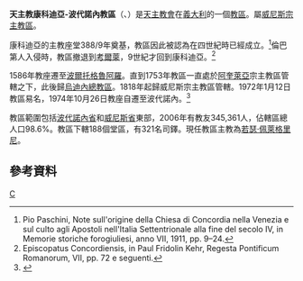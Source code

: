 {{Infobox diocese
|name =康科迪亞-波代諾內
|jurisdiction = 教區
|latin = Dioecesis Concordiensis-Portus Naonis
|local = 
|border = catholic
|image = Concordia Sagittaria Cattedrale.jpg
|image_size = 
|image_alt = 
|caption = 聖斯德望主教座堂
|location = [[義大利|義大利]]
|rite = [[羅馬禮|羅馬禮]]
|territory = [[波代諾內省|波代諾內省]]和[[威尼斯省|威尼斯省]]東部
|population =345,361
|patron =
|province = 威尼斯
|established = 4世紀
|cathedral = [[聖斯德望主教座堂_(康科迪亞)|聖斯德望主教座堂]]
|co-cathedral = [[聖馬爾谷副主教座堂_(波代諾內)|聖馬爾谷副主教座堂]]
|leadership = 主教 
|website =[http://www.diocesi.concordia-pordenone.it/ 官方網頁]
|pope =  
|patriarch= 
|metropolitan =
|ordinary =若瑟·佩萊格里尼
|coadjutor archbishop = 
|coadjutor bishop = 
|auxiliary = 
|emeritus = }}

'''天主教康科迪亞-波代諾內教區'''（{{lang-la|Dioecesis Concordiensis-Portus Naonis}}、{{lang-it|Diocesi di Concordia-Pordenone}}）是[[天主教會|天主教會]]在[[義大利|義大利]]的一個[[教區|教區]]。屬[[天主教威尼斯宗主教區|威尼斯宗主教區]]。

康科迪亞的主教座堂388/9年奠基，教區因此被認為在四世紀時已經成立。<ref>Pio Paschini, Note sull'origine della Chiesa di Concordia nella Venezia e sul culto agli Apostoli nell'Italia Settentrionale alla fine del secolo IV, in Memorie storiche forogiuliesi, anno VII, 1911, pp. 9–24.</ref>倫巴第人入侵時，教區撤退到[[考爾萊|考爾萊]]，9世紀才回到康科迪亞。<ref>Episcopatus Concordiensis, in Paul Fridolin Kehr, Regesta Pontificum Romanorum, VII, pp. 72 e seguenti.</ref>

1586年教座遷至[[波爾托格魯阿羅|波爾托格魯阿羅]]。直到1753年教區一直處於[[阿奎萊亞|阿奎萊亞]]宗主教區管轄之下，此後歸[[天主教烏迪內總教區|烏迪內總教區]]。1818年起歸威尼斯宗主教區管轄。1972年1月12日教區易名，1974年10月26日教座自遷至波代諾內。<ref>{{cite journal
|journal=[[宗座公報|宗座公報]]
|publisher=梵蒂岡出版社
|date=1971年
|volume=63
|title=''In dioecesi Concordiensi''
|page=820-822
|url=http://www.vatican.va/archive/aas/documents/AAS%2063%20%5B1971%5D%20-%20ocr.pdf
|access-date=2014-07-31
|archive-date=2013-03-03
|archive-url=https://web.archive.org/web/20130303053232/http://www.vatican.va/archive/aas/documents/AAS%2063%20[1971]%20-%20ocr.pdf
|dead-url=no
}}</ref>

教區範圍包括[[波代諾內省|波代諾內省]]和[[威尼斯省|威尼斯省]]東部，2006年有教友345,361人，佔轄區總人口98.6%。教區下轄188個堂區，有321名司鐸。現任教區主教為[[若瑟·佩萊格里尼|若瑟·佩萊格里尼]]。
==參考資料==
{{reflist}}
[[Category:義大利天主教教區|C]]
{{意大利天主教教區}}